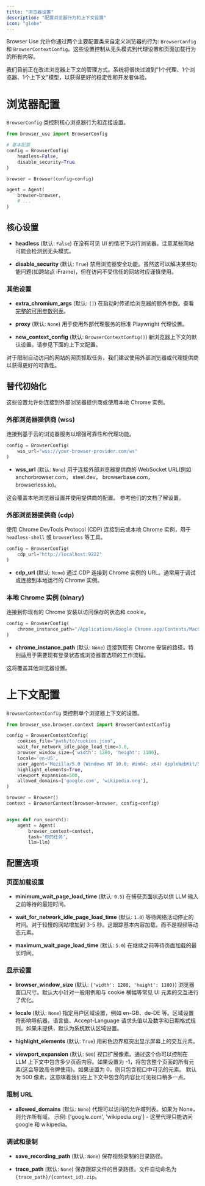 ```yaml
---
title: "浏览器设置"
description: "配置浏览器行为和上下文设置"
icon: "globe"
---
```


Browser Use 允许你通过两个主要配置类来自定义浏览器的行为: `BrowserConfig` 和 `BrowserContextConfig`。这些设置控制从无头模式到代理设置和页面加载行为的所有内容。

<Note>
  我们目前正在改进浏览器上下文的管理方式。系统将很快过渡到"1个代理、1个浏览器、1个上下文"模型，以获得更好的稳定性和开发者体验。
</Note>

# 浏览器配置

`BrowserConfig` 类控制核心浏览器行为和连接设置。

```python
from browser_use import BrowserConfig

# 基本配置
config = BrowserConfig(
    headless=False,
    disable_security=True
)

browser = Browser(config=config)

agent = Agent(
    browser=browser,
    # ...
)
```

## 核心设置

- **headless** (默认: `False`)
  在没有可见 UI 的情况下运行浏览器。注意某些网站可能会检测到无头模式。

- **disable_security** (默认: `True`)
  禁用浏览器安全功能。虽然这可以解决某些功能问题(如跨站点 iFrame)，但在访问不受信任的网站时应谨慎使用。

### 其他设置

- **extra_chromium_args** (默认: `[]`)
  在启动时传递给浏览器的额外参数。查看[完整的可用参数列表](https://github.com/browser-use/browser-use/blob/main/browser_use/browser/browser.py#L180)。

- **proxy** (默认: `None`)
  用于使用外部代理服务的标准 Playwright 代理设置。

- **new_context_config** (默认: `BrowserContextConfig()`)
  新浏览器上下文的默认设置。请参见下面的上下文配置。

<Note>
  对于限制自动访问的网站的网页抓取任务，我们建议使用外部浏览器或代理提供商以获得更好的可靠性。
</Note>

## 替代初始化

这些设置允许你连接到外部浏览器提供商或使用本地 Chrome 实例。

### 外部浏览器提供商 (wss)

连接到基于云的浏览器服务以增强可靠性和代理功能。

```python
config = BrowserConfig(
    wss_url="wss://your-browser-provider.com/ws"
)
```

- **wss_url** (默认: `None`)
  用于连接外部浏览器提供商的 WebSocket URL(例如 anchorbrowser.com， steel.dev， browserbase.com， browserless.io)。

<Note>
  这会覆盖本地浏览器设置并使用提供商的配置。
  参考他们的文档了解设置。
</Note>

### 外部浏览器提供商 (cdp)

使用 Chrome DevTools Protocol (CDP) 连接到云或本地 Chrome 实例，用于 `headless-shell` 或 `browserless` 等工具。

```python
config = BrowserConfig(
    cdp_url="http://localhost:9222"
)
```

- **cdp_url** (默认: `None`)
  通过 CDP 连接到 Chrome 实例的 URL。通常用于调试或连接到本地运行的 Chrome 实例。

### 本地 Chrome 实例 (binary)

连接到你现有的 Chrome 安装以访问保存的状态和 cookie。

```python
config = BrowserConfig(
    chrome_instance_path="/Applications/Google Chrome.app/Contents/MacOS/Google Chrome"
)
```

- **chrome_instance_path** (默认: `None`)
  连接到现有 Chrome 安装的路径。特别适用于需要现有登录状态或浏览器首选项的工作流程。

<Note>这将覆盖其他浏览器设置。</Note>

# 上下文配置

`BrowserContextConfig` 类控制单个浏览器上下文的设置。

```python
from browser_use.browser.context import BrowserContextConfig

config = BrowserContextConfig(
    cookies_file="path/to/cookies.json",
    wait_for_network_idle_page_load_time=3.0,
    browser_window_size={'width': 1280, 'height': 1100},
    locale='en-US',
    user_agent='Mozilla/5.0 (Windows NT 10.0; Win64; x64) AppleWebKit/537.36 (KHTML, like Gecko) Chrome/85.0.4183.102 Safari/537.36',
    highlight_elements=True,
    viewport_expansion=500,
    allowed_domains=['google.com', 'wikipedia.org'],
)

browser = Browser()
context = BrowserContext(browser=browser, config=config)


async def run_search():
	agent = Agent(
		browser_context=context,
		task='你的任务',
		llm=llm)
```

## 配置选项

### 页面加载设置

- **minimum_wait_page_load_time** (默认: `0.5`)
  在捕获页面状态以供 LLM 输入之前等待的最短时间。

- **wait_for_network_idle_page_load_time** (默认: `1.0`)
  等待网络活动停止的时间。对于较慢的网站增加到 3-5 秒。这跟踪基本内容加载，而不是视频等动态元素。

- **maximum_wait_page_load_time** (默认: `5.0`)
  在继续之前等待页面加载的最长时间。

### 显示设置

- **browser_window_size** (默认: `{'width': 1280, 'height': 1100}`)
  浏览器窗口尺寸。默认大小针对一般用例和与 cookie 横幅等常见 UI 元素的交互进行了优化。

- **locale** (默认: `None`)
  指定用户区域设置，例如 en-GB、de-DE 等。区域设置将影响导航器。语言值、Accept-Language 请求头值以及数字和日期格式规则。如果未提供，默认为系统默认区域设置。

- **highlight_elements** (默认: `True`)
  用彩色边界框突出显示屏幕上的交互元素。

- **viewport_expansion** (默认: `500`)
  视口扩展像素。通过这个你可以控制在 LLM 上下文中包含多少页面内容。如果设置为 -1，将包含整个页面的所有元素(这会导致高令牌使用)。如果设置为 0，则只包含视口中可见的元素。
  默认为 500 像素，这意味着我们在上下文中包含的内容比可见视口稍多一点。

### 限制 URL

- **allowed_domains** (默认: `None`)
  代理可以访问的允许域列表。如果为 None，则允许所有域。
  示例: ['google.com', 'wikipedia.org'] - 这里代理只能访问 google 和 wikipedia。

### 调试和录制

- **save_recording_path** (默认: `None`)
  保存视频录制的目录路径。

- **trace_path** (默认: `None`)
  保存跟踪文件的目录路径。文件自动命名为 `{trace_path}/{context_id}.zip`。
